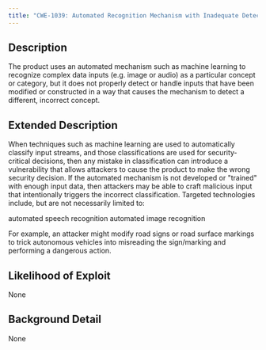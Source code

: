 ```yaml
---
title: "CWE-1039: Automated Recognition Mechanism with Inadequate Detection or Handling of Adversarial Input Perturbations"
---
```


## Description
The product uses an automated mechanism such as machine learning to recognize complex data inputs (e.g. image or audio) as a particular concept or category, but it does not properly detect or handle inputs that have been modified or constructed in a way that causes the mechanism to detect a different, incorrect concept.

## Extended Description

When techniques such as machine learning are used to automatically classify input streams, and those classifications are used for security-critical decisions, then any mistake in classification can introduce a vulnerability that allows attackers to cause the product to make the wrong security decision.  If the automated mechanism is not developed or "trained" with enough input data, then attackers may be able to craft malicious input that intentionally triggers the incorrect classification.
Targeted technologies include, but are not necessarily limited to:

automated speech recognition
automated image recognition

For example, an attacker might modify road signs or road surface markings to trick autonomous vehicles into misreading the sign/marking and performing a dangerous action.


## Likelihood of Exploit
None

## Background Detail
None
        